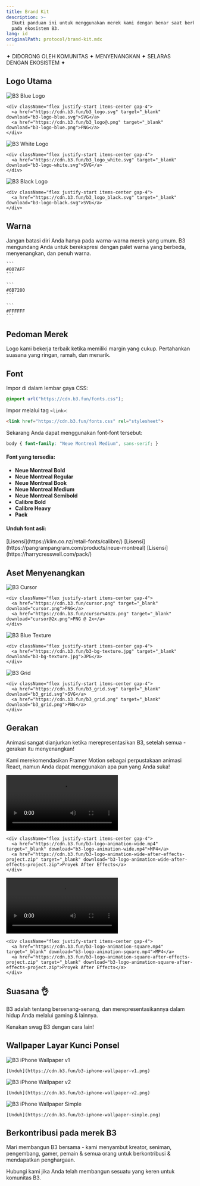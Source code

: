 ```yaml
---
title: Brand Kit
description: >-
  Ikuti panduan ini untuk menggunakan merek kami dengan benar saat berkontribusi
  pada ekosistem B3.
lang: id
originalPath: protocol/brand-kit.mdx
---
```

<div className="text-center my-4 font-bold text-lg tracking-wide text-primary">
  ✦ DIDORONG OLEH KOMUNITAS ✦ MENYENANGKAN ✦ SELARAS DENGAN EKOSISTEM ✦
</div>

## Logo Utama

<CardGroup cols={3}>
  <Card title="Logo Biru">
    <img src="/images/b3-logo-blue.svg" alt="B3 Blue Logo"  className='p-6 bg-black rounded-xl my-3'/>
    
    <div className="flex justify-start items-center gap-4">
      <a href="https://cdn.b3.fun/b3_logo.svg" target="_blank" download="b3-logo-blue.svg">SVG</a>
      <a href="https://cdn.b3.fun/b3_logo@.png" target="_blank" download="b3-logo-blue.png">PNG</a>
    </div>
  </Card>
  
  <Card title="Logo Putih">
    <img src="/images/b3-logo-white.svg" alt="B3 White Logo"  className='p-6 bg-black rounded-xl my-3'/>
    
    <div className="flex justify-start items-center gap-4">
      <a href="https://cdn.b3.fun/b3_logo_white.svg" target="_blank" download="b3-logo-white.svg">SVG</a>
    </div>
  </Card>
  
  <Card title="Logo Hitam">
    <img src="/images/b3_logo_black.svg" alt="B3 Black Logo"  className='p-6 bg-white rounded-xl my-3'/>
    
    <div className="flex justify-start items-center gap-4">
      <a href="https://cdn.b3.fun/b3_logo_black.svg" target="_blank" download="b3-logo-black.svg">SVG</a>
    </div>
  </Card>
</CardGroup>

## Warna

Jangan batasi diri Anda hanya pada warna-warna merek yang umum. B3 mengundang Anda untuk berekspresi dengan palet warna yang berbeda, menyenangkan, dan penuh warna.

<CardGroup cols={3}>
  <Card title="Biru Utama">
    <div style={{ backgroundColor: "#007AFF", height: "80px", borderRadius: "8px", margin: "1rem 0" }}></div>
    
    ```
    #007AFF
    ```
  </Card>
  
  <Card title="Abu-abu">
    <div style={{ backgroundColor: "#6B7280", height: "80px", borderRadius: "8px", margin: "1rem 0" }}></div>
    
    ```
    #6B7280
    ```
  </Card>
  
  <Card title="Putih">
    <div style={{ backgroundColor: "#FFFFFF", height: "80px", borderRadius: "8px", border: "2px solid #e5e7eb", margin: "1rem 0" }}></div>
    
    ```
    #FFFFFF
    ```
  </Card>
</CardGroup>

## Pedoman Merek

<CardGroup cols={2}>
  <Card title="Biarkan Bernapas" icon="expand">
    Logo kami bekerja terbaik ketika memiliki margin yang cukup.
  </Card>
  
  <Card title="Buat Menyenangkan" icon="heart">
    Pertahankan suasana yang ringan, ramah, dan menarik.
  </Card>
</CardGroup>

## Font

Impor di dalam lembar gaya CSS:

```css
@import url("https://cdn.b3.fun/fonts.css");
```

Impor melalui tag `<link>`:

```html
<link href="https://cdn.b3.fun/fonts.css" rel="stylesheet">
```

Sekarang Anda dapat menggunakan font-font tersebut:

```css
body { font-family: "Neue Montreal Medium", sans-serif; }
```

#### Font yang tersedia:

- **Neue Montreal Bold**  
- **Neue Montreal Regular**  
- **Neue Montreal Book**  
- **Neue Montreal Medium**  
- **Neue Montreal Semibold**  
- **Calibre Bold**  
- **Calibre Heavy**  
- **Pack**

#### Unduh font asli:

<Card title="Calibre">
  [Lisensi](https://klim.co.nz/retail-fonts/calibre/)
</Card>

<Card title="Neue Montreal">
  [Lisensi](https://pangrampangram.com/products/neue-montreal)
</Card>

<Card title="PACK">
  [Lisensi](https://harrycresswell.com/pack/)
</Card>


## Aset Menyenangkan

<CardGroup cols={3}>
  <Card title="Kursor">
    <img src="/images/cursor.png" alt="B3 Cursor" className='rounded-xl my-3 aspect-square p-6 bg-white'/>
    
    <div className="flex justify-start items-center gap-4">
      <a href="https://cdn.b3.fun/cursor.png" target="_blank" download="cursor.png">PNG</a>
      <a href="https://cdn.b3.fun/cursor%402x.png" target="_blank" download="cursor@2x.png">PNG @ 2x</a>
    </div>
  </Card>
  
  <Card title="Tekstur Biru">
    <img src="/images/b3-bg-texture.jpg" alt="B3 Blue Texture" className='rounded-xl my-3 aspect-square'/>

    <div className="flex justify-start items-center gap-4">
      <a href="https://cdn.b3.fun/b3-bg-texture.jpg" target="_blank" download="b3-bg-texture.jpg">JPG</a>
    </div>
  </Card>
  
  <Card title="Grid">
    <img src="/images/b3_grid.svg" alt="B3 Grid" className='rounded-xl my-3 aspect-square p-6 bg-white'/>
    
    <div className="flex justify-start items-center gap-4">
      <a href="https://cdn.b3.fun/b3_grid.svg" target="_blank" download="b3_grid.svg">SVG</a>
      <a href="https://cdn.b3.fun/b3_grid.png" target="_blank" download="b3_grid.png">PNG</a>
    </div>
  </Card>
</CardGroup>

## Gerakan

Animasi sangat dianjurkan ketika merepresentasikan B3, setelah semua - gerakan itu menyenangkan!

Kami merekomendasikan Framer Motion sebagai perpustakaan animasi React, namun Anda dapat menggunakan apa pun yang Anda suka!

<CardGroup cols={2}>
  <Card title="Animasi Logo (16:9)">
    <video 
      controls 
      className='rounded-xl my-3 aspect-video'
      src="/images/b3-logo-animation-wide.mp4"
    >
      Browser Anda tidak mendukung tag video.
    </video>
    
    <div className="flex justify-start items-center gap-4">
      <a href="https://cdn.b3.fun/b3-logo-animation-wide.mp4" target="_blank" download="b3-logo-animation-wide.mp4">MP4</a>
      <a href="https://cdn.b3.fun/b3-logo-animation-wide-after-effects-project.zip" target="_blank" download="b3-logo-animation-wide-after-effects-project.zip">Proyek After Effects</a>
    </div>
  </Card>
  
  <Card title="Animasi Logo (1:1)">
    <video 
      controls 
      className='rounded-xl my-3 aspect-square'
      src="/images/b3-logo-animation-square.mp4"
    >
      Browser Anda tidak mendukung tag video.
    </video>
    
    <div className="flex justify-start items-center gap-4">
      <a href="https://cdn.b3.fun/b3-logo-animation-square.mp4" target="_blank" download="b3-logo-animation-square.mp4">MP4</a>
      <a href="https://cdn.b3.fun/b3-logo-animation-square-after-effects-project.zip" target="_blank" download="b3-logo-animation-square-after-effects-project.zip">Proyek After Effects</a>
    </div>
  </Card>
</CardGroup>

## Suasana 👌

B3 adalah tentang bersenang-senang, dan merepresentasikannya dalam hidup Anda melalui gaming & lainnya.

Kenakan swag B3 dengan cara lain!

## Wallpaper Layar Kunci Ponsel

<CardGroup cols={3}>
  <Card title="Layar Kunci v1">
    <img src="/images/b3-iphone-wallpaper-v1.png" alt="B3 iPhone Wallpaper v1" className='rounded-xl my-3'/>
    
    [Unduh](https://cdn.b3.fun/b3-iphone-wallpaper-v1.png)
  </Card>
  
  <Card title="Layar Kunci v2">
    <img src="/images/b3-iphone-wallpaper-v2.png" alt="B3 iPhone Wallpaper v2" className='rounded-xl my-3'/>
    
    [Unduh](https://cdn.b3.fun/b3-iphone-wallpaper-v2.png)
  </Card>
  
  <Card title="Layar Kunci v3">
    <img src="/images/b3-iphone-wallpaper-simple.png" alt="B3 iPhone Wallpaper Simple" className='rounded-xl my-3'/>
    
    [Unduh](https://cdn.b3.fun/b3-iphone-wallpaper-simple.png)
  </Card>
</CardGroup>


## Berkontribusi pada merek B3

Mari membangun B3 bersama - kami menyambut kreator, seniman, pengembang, gamer, pemain & semua orang untuk berkontribusi & mendapatkan penghargaan.

Hubungi kami jika Anda telah membangun sesuatu yang keren untuk komunitas B3.
